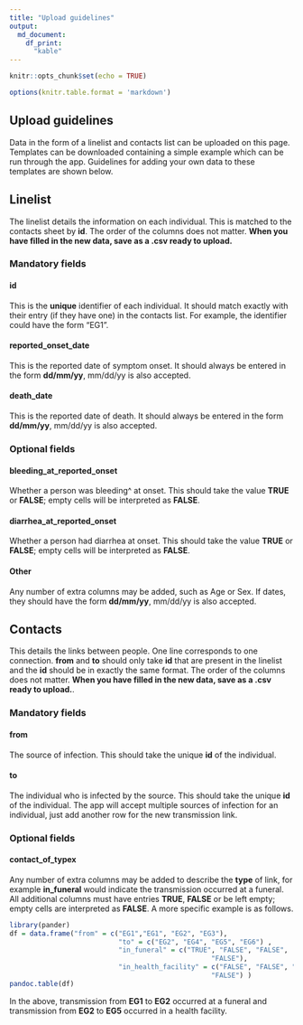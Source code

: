 ```yaml
---
title: "Upload guidelines"
output: 
  md_document:
    df_print:
      "kable"
---
```


```r
knitr::opts_chunk$set(echo = TRUE)

options(knitr.table.format = 'markdown')
```

## Upload guidelines

Data in the form of a linelist and contacts list can be uploaded on this page. Templates can be downloaded containing a simple example which can be run through the app. Guidelines for adding your own data to these templates are shown below.

## Linelist

The linelist details the information on each individual. This is matched to the contacts sheet by **id**. The order of the columns does not matter. **When you have filled in the new data, save as a .csv ready to upload.**

### Mandatory fields

#### id

This is the **unique** identifier of each individual. It should match exactly with their entry (if they have one) in the contacts list. For example, the identifier could have the form "EG1".

#### reported_onset_date

This is the reported date of symptom onset. It should always be entered in the form **dd/mm/yy**, mm/dd/yy is also accepted.

#### death_date

This is the reported date of death. It should always be entered in the form **dd/mm/yy**, mm/dd/yy is also accepted.

### Optional fields

#### bleeding_at_reported_onset

Whether a person was bleeding^ at onset. This should take the value **TRUE** or **FALSE**; empty cells will be interpreted as **FALSE**.

#### diarrhea_at_reported_onset

Whether a person had diarrhea at onset. This should take the value **TRUE** or **FALSE**; empty cells will be interpreted as **FALSE**.

#### Other

Any number of extra columns may be added, such as Age or Sex. If dates, they should have the form **dd/mm/yy**, mm/dd/yy is also accepted.

## Contacts

This details the links between people. One line corresponds to one connection. **from** and **to** should only take **id** that are present in the linelist and the **id** should be in exactly the same format. The order of the columns does not matter. **When you have filled in the new data, save as a .csv ready to upload.**.

### Mandatory fields

#### from
The source of infection. This should take the unique **id** of the individual.

#### to 
The individual who is infected by the source. This should take the unique **id** of the individual. The app will accept multiple sources of infection for an individual, just add another row for the new transmission link.

### Optional fields

#### contact_of_typex

Any number of extra columns may be added to describe the **type** of link, for example **in_funeral** would indicate the transmission occurred at a funeral. All additional columns must have entries **TRUE**, **FALSE** or be left empty; empty cells are interpreted as **FALSE**. A more specific example is as follows.

```r
library(pander)
df = data.frame("from" = c("EG1","EG1", "EG2", "EG3"), 
                           "to" = c("EG2", "EG4", "EG5", "EG6") ,
                           "in_funeral" = c("TRUE", "FALSE", "FALSE", 
                                                  "FALSE"),
                           "in_health_facility" = c("FALSE", "FALSE", "TRUE", 
                                                  "FALSE") )
pandoc.table(df)
```

In the above, transmission from **EG1** to **EG2** occurred at a funeral and transmission from **EG2** to **EG5** occurred in a health facility.